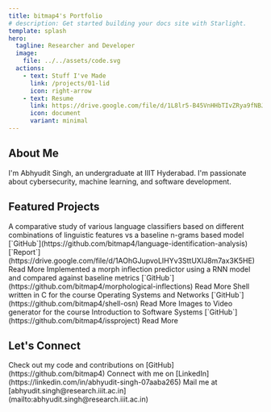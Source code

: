 ```yaml
---
title: bitmap4's Portfolio
# description: Get started building your docs site with Starlight.
template: splash
hero:
  tagline: Researcher and Developer
  image:
    file: ../../assets/code.svg
  actions:
    - text: Stuff I've Made
      link: /projects/01-lid
      icon: right-arrow
    - text: Resume
      link: https://drive.google.com/file/d/1L8lr5-B45VnHHbTIvZRya9fNBJOjI8h3/
      icon: document
      variant: minimal
---
```



## About Me

I'm Abhyudit Singh, an undergraduate at IIIT Hyderabad. 
I'm passionate about cybersecurity, machine learning, and software development. 


## Featured Projects

<CardGrid stagger>
	<Card title="Language Identification Analysis" icon="translate">
		A comparative study of various language classifiers based on different combinations of linguistic features vs a baseline n-grams based model
		[`GitHub`](https://github.com/bitmap4/language-identification-analysis)
		[`Report`](https://drive.google.com/file/d/1AOhGJupvoLIHYv3SttUXIJ8m7ax3K5HE)
		<LinkButton 
			href="/projects/01-lid" 
			icon="right-arrow" 
			style={{
				borderBottom: '0.0625em solid var(--sl-color-accent-high)',
				borderRadius: 0,
				padding: 0,
				boxSizing: 'border-box',
				color: 'var(--sl-color-accent-high)',
				fontSize: '0.75em'
			}}
			variant="minimal"
		>Read More</LinkButton>
	</Card>
	<Card title="Morphological Inflections" icon="translate">
		Implemented a morph inflection predictor using a RNN model and compared against baseline metrics
		[`GitHub`](https://github.com/bitmap4/morphological-inflections)
		<LinkButton 
			href="/projects/02-morph" 
			icon="right-arrow" 
			style={{
				borderBottom: '0.0625em solid var(--sl-color-accent-high)',
				borderRadius: 0,
				padding: 0,
				boxSizing: 'border-box',
				color: 'var(--sl-color-accent-high)',
				fontSize: '0.75em'
			}}
			variant="minimal"
		>Read More</LinkButton>
	</Card>
	<Card title="C-Shell" icon="seti:shell">
		Shell written in C for the course Operating Systems and Networks
		[`GitHub`](https://github.com/bitmap4/shell-osn)
		<LinkButton 
			href="/projects/04-shell-v0" 
			icon="right-arrow" 
			style={{
				borderBottom: '0.0625em solid var(--sl-color-accent-high)',
				borderRadius: 0,
				padding: 0,
				boxSizing: 'border-box',
				color: 'var(--sl-color-accent-high)',
				fontSize: '0.75em'
			}}
			variant="minimal"
		>Read More</LinkButton>
	</Card>
	<Card title="Kafka." icon="seti:video">
		Images to Video generator for the course Introduction to Software Systems
		[`GitHub`](https://github.com/bitmap4/issproject)
		<LinkButton 
			href="/projects/05-kafka-v0" 
			icon="right-arrow" 
			style={{
				borderBottom: '0.0625em solid var(--sl-color-accent-high)',
				borderRadius: 0,
				padding: 0,
				boxSizing: 'border-box',
				color: 'var(--sl-color-accent-high)',
				fontSize: '0.75em'
			}}
			variant="minimal"
		>Read More</LinkButton>
	</Card>
</CardGrid>

## Let's Connect

<CardGrid stagger>
    <Card title="GitHub" icon="github">
        Check out my code and contributions on [GitHub](https://github.com/bitmap4)
    </Card>
    <Card title="LinkedIn" icon="linkedin">
        Connect with me on [LinkedIn](https://linkedin.com/in/abhyudit-singh-07aaba265)
    </Card>
	<Card title="E-mail" icon="email">
		Mail me at [abhyudit.singh@research.iiit.ac.in](mailto:abhyudit.singh@research.iiit.ac.in)
	</Card>
</CardGrid>